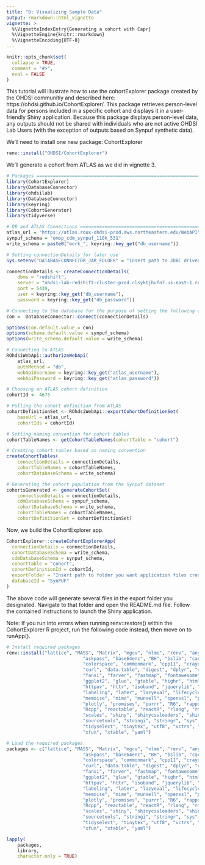 ```yaml
---
title: "8: Visualizing Sample Data"
output: rmarkdown::html_vignette
vignette: >
  %\VignetteIndexEntry{Generating a cohort with Capr}
  %\VignetteEngine{knitr::rmarkdown}
  %\VignetteEncoding{UTF-8}
---
```


```r
knitr::opts_chunk$set(
  collapse = TRUE,
  comment = "#>",
  eval = FALSE
)
```

This tutorial will illustrate how to use the cohortExplorer package created by
the OHDSI communitiy and described here: https://ohdsi.github.io/CohortExplorer/.
This package retrieves person-level data for persons included in a specific 
cohort and displays it in a user-friendly Shiny application. Because this 
package displays person-level data, any outputs should not be shared with 
individuals who are not active OHDSI Lab Users (with the exception of outputs 
based on Synpuf synthetic data).

We'll need to install one new package: CohortExplorer

```r
renv::install("OHDSI/CohortExplorer")
```

We'll generate a cohort from ATLAS as we did in vignette 3.

```r
# Packages =====================================================================
library(CohortExplorer)
library(DatabaseConnector)
library(ohdsilab)
library(DatabaseConnector)
library(keyring)
library(CohortGenerator)
library(tidyverse)

# DB and ATLAS Connections =====================================================
atlas_url = "https://atlas.roux-ohdsi-prod.aws.northeastern.edu/WebAPI"
synpuf_schema = "omop_cdm_synpuf_110k_531"
write_schema = paste0("work_", keyring::key_get("db_username"))

# Setting connectionDetails for later use
Sys.setenv("DATABASECONNECTOR_JAR_FOLDER" = "Insert path to JDBC driver")

connectionDetails <- createConnectionDetails(
	dbms = "redshift",
	server = "ohdsi-lab-redshift-cluster-prod.clsyktjhufn7.us-east-1.redshift.amazonaws.com/ohdsi_lab",
	port = 5439,
	user = keyring::key_get("db_username"),
	password = keyring::key_get("db_password"))

# Connecting to the database for the purpose of setting the following options
con =  DatabaseConnector::connect(connectionDetails)

options(con.default.value = con)
options(schema.default.value = synpuf_schema)
options(write_schema.default.value = write_schema)

# Connecting to ATLAS
ROhdsiWebApi::authorizeWebApi(
	atlas_url,
	authMethod = "db",
	webApiUsername = keyring::key_get("atlas_username"),
	webApiPassword = keyring::key_get("atlas_password"))

# Choosing an ATLAS cohort definition
cohortId <- 4675

# Pulling the cohort definition from ATLAS
cohortDefinitionSet <- ROhdsiWebApi::exportCohortDefinitionSet(
	baseUrl = atlas_url,
	cohortIds = cohortId)

# Setting naming convention for cohort tables
cohortTableNames <- getCohortTableNames(cohortTable = "cohort")

# Creating cohort tables based on naming convention
createCohortTables(
	connectionDetails = connectionDetails,
	cohortTableNames = cohortTableNames,
	cohortDatabaseSchema = write_schema)

# Generating the cohort population from the Synpuf dataset
cohortsGenerated <- generateCohortSet(
	connectionDetails = connectionDetails,
	cdmDatabaseSchema = synpuf_schema,
	cohortDatabaseSchema = write_schema,
	cohortTableNames = cohortTableNames,
	cohortDefinitionSet = cohortDefinitionSet)
```

Now, we build the CohortExplorer app.

```r
CohortExplorer::createCohortExplorerApp(
  connectionDetails = connectionDetails,
  cohortDatabaseSchema = write_schema,
  cdmDatabaseSchema = synpuf_schema,
  cohortTable = "cohort",
  cohortDefinitionId = cohortId,
  exportFolder = "Insert path to folder you want application files created in",
  databaseId = "SynPUF"
)
```

The above code will generate several files in the export folder you designated.
Navigate to that folder and open the README.md file. Follow the contained 
instructions to launch the Shiny application.

Note: If you run into errors when running renv::restore() within the 
CohortExplorer R project, run the following code instead, then move on to 
runApp().

```r
# Install required packages
renv::install("lattice", "MASS", "Matrix", "mgcv", "nlme", "renv", "anytime", 
							"askpass", "base64enc", "BH", "bslib", "cachem", "cli", 
							"colorspace", "commonmark", "cpp11", "crayon", "crosstalk", 
							"curl", "data.table", "digest", "dplyr", "ellipsis", "evaluate", 
							"fansi", "farver", "fastmap", "fontawesome", "fs", "generics", 
							"ggplot2", "glue", "gtable", "highr", "htmltools", "htmlwidgets", 
							"httpuv", "httr", "isoband", "jquerylib", "jsonlite", "knitr", 
							"labeling", "later", "lazyeval", "lifecycle", "magrittr", 
							"memoise", "mime", "munsell", "openssl", "pillar", "pkgconfig", 
							"plotly", "promises", "purrr", "R6", "rappdirs", "RColorBrewer", 
							"Rcpp", "reactable", "reactR", "rlang", "rmarkdown", "sass", 
							"scales", "shiny", "shinycssloaders", "shinyWidgets", 
							"sourcetools", "stringi", "stringr", "sys", "tibble", "tidyr", 
							"tidyselect", "tinytex", "utf8", "vctrs", "viridisLite", "withr", 
							"xfun", "xtable", "yaml")

# Load the required packages
packages <- c("lattice", "MASS", "Matrix", "mgcv", "nlme", "renv", "anytime", 
							"askpass", "base64enc", "BH", "bslib", "cachem", "cli", 
							"colorspace", "commonmark", "cpp11", "crayon", "crosstalk", 
							"curl", "data.table", "digest", "dplyr", "ellipsis", "evaluate", 
							"fansi", "farver", "fastmap", "fontawesome", "fs", "generics", 
							"ggplot2", "glue", "gtable", "highr", "htmltools", "htmlwidgets", 
							"httpuv", "httr", "isoband", "jquerylib", "jsonlite", "knitr", 
							"labeling", "later", "lazyeval", "lifecycle", "magrittr", 
							"memoise", "mime", "munsell", "openssl", "pillar", "pkgconfig", 
							"plotly", "promises", "purrr", "R6", "rappdirs", "RColorBrewer", 
							"Rcpp", "reactable", "reactR", "rlang", "rmarkdown", "sass", 
							"scales", "shiny", "shinycssloaders", "shinyWidgets", 
							"sourcetools", "stringi", "stringr", "sys", "tibble", "tidyr", 
							"tidyselect", "tinytex", "utf8", "vctrs", "viridisLite", "withr", 
							"xfun", "xtable", "yaml")

lapply(
	packages,
	library,
	character.only = TRUE)
```
